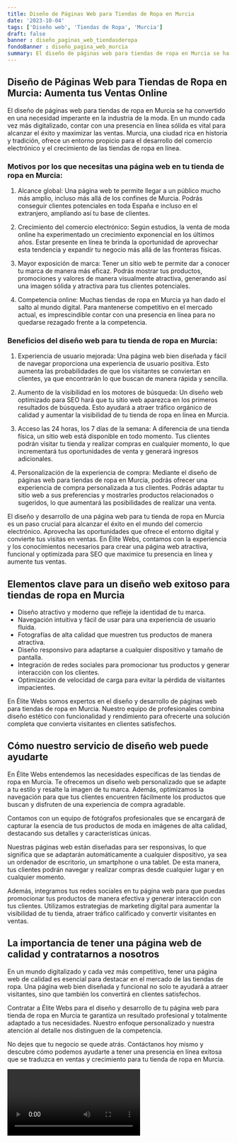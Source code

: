 ```yaml
---
title: Diseño de Páginas Web para Tiendas de Ropa en Murcia
date: '2023-10-04'
tags: ['Diseño web', 'Tiendas de Ropa', 'Murcia']
draft: false
banner : diseño_paginas_web_tiendasderopa
fondoBanner : diseño_pagina_web_murcia
summary: El diseño de páginas web para tiendas de ropa en Murcia se ha convertido en una necesidad imperante en la industria de la moda. En un mundo cada vez más digitalizado, contar con una presencia en línea sólida es vital para alcanzar el éxito y maximizar las ventas. Murcia, una ciudad rica en historia y tradición, ofrece un entorno propicio para el desarrollo del comercio electrónico y el crecimiento de las tiendas de ropa en línea.
---
```


## Diseño de Páginas Web para Tiendas de Ropa en Murcia: Aumenta tus Ventas Online

El diseño de páginas web para tiendas de ropa en Murcia se ha convertido en una necesidad imperante en la industria de la moda. En un mundo cada vez más digitalizado, contar con una presencia en línea sólida es vital para alcanzar el éxito y maximizar las ventas. Murcia, una ciudad rica en historia y tradición, ofrece un entorno propicio para el desarrollo del comercio electrónico y el crecimiento de las tiendas de ropa en línea.

### Motivos por los que necesitas una página web en tu tienda de ropa en Murcia:

1. Alcance global: Una página web te permite llegar a un público mucho más amplio, incluso más allá de los confines de Murcia. Podrás conseguir clientes potenciales en toda España e incluso en el extranjero, ampliando así tu base de clientes.

2. Crecimiento del comercio electrónico: Según estudios, la venta de moda online ha experimentado un crecimiento exponencial en los últimos años. Estar presente en línea te brinda la oportunidad de aprovechar esta tendencia y expandir tu negocio más allá de las fronteras físicas.

3. Mayor exposición de marca: Tener un sitio web te permite dar a conocer tu marca de manera más eficaz. Podrás mostrar tus productos, promociones y valores de manera visualmente atractiva, generando así una imagen sólida y atractiva para tus clientes potenciales.

4. Competencia online: Muchas tiendas de ropa en Murcia ya han dado el salto al mundo digital. Para mantenerse competitivo en el mercado actual, es imprescindible contar con una presencia en línea para no quedarse rezagado frente a la competencia.

### Beneficios del diseño web para tu tienda de ropa en Murcia:

1. Experiencia de usuario mejorada: Una página web bien diseñada y fácil de navegar proporciona una experiencia de usuario positiva. Esto aumenta las probabilidades de que los visitantes se conviertan en clientes, ya que encontrarán lo que buscan de manera rápida y sencilla.

2. Aumento de la visibilidad en los motores de búsqueda: Un diseño web optimizado para SEO hará que tu sitio web aparezca en los primeros resultados de búsqueda. Esto ayudará a atraer tráfico orgánico de calidad y aumentar la visibilidad de tu tienda de ropa en línea en Murcia.

3. Acceso las 24 horas, los 7 días de la semana: A diferencia de una tienda física, un sitio web está disponible en todo momento. Tus clientes podrán visitar tu tienda y realizar compras en cualquier momento, lo que incrementará tus oportunidades de venta y generará ingresos adicionales.

4. Personalización de la experiencia de compra: Mediante el diseño de páginas web para tiendas de ropa en Murcia, podrás ofrecer una experiencia de compra personalizada a tus clientes. Podrás adaptar tu sitio web a sus preferencias y mostrarles productos relacionados o sugeridos, lo que aumentará las posibilidades de realizar una venta.

El diseño y desarrollo de una página web para tu tienda de ropa en Murcia es un paso crucial para alcanzar el éxito en el mundo del comercio electrónico. Aprovecha las oportunidades que ofrece el entorno digital y convierte tus visitas en ventas. En Élite Webs, contamos con la experiencia y los conocimientos necesarios para crear una página web atractiva, funcional y optimizada para SEO que maximice tu presencia en línea y aumente tus ventas.

<GifSeo />

<Cta />

## Elementos clave para un diseño web exitoso para tiendas de ropa en Murcia

- Diseño atractivo y moderno que refleje la identidad de tu marca.
- Navegación intuitiva y fácil de usar para una experiencia de usuario fluida.
- Fotografías de alta calidad que muestren tus productos de manera atractiva.
- Diseño responsivo para adaptarse a cualquier dispositivo y tamaño de pantalla.
- Integración de redes sociales para promocionar tus productos y generar interacción con los clientes.
- Optimización de velocidad de carga para evitar la pérdida de visitantes impacientes.

En Élite Webs somos expertos en el diseño y desarrollo de páginas web para tiendas de ropa en Murcia. Nuestro equipo de profesionales combina diseño estético con funcionalidad y rendimiento para ofrecerte una solución completa que convierta visitantes en clientes satisfechos.

## Cómo nuestro servicio de diseño web puede ayudarte

En Élite Webs entendemos las necesidades específicas de las tiendas de ropa en Murcia. Te ofrecemos un diseño web personalizado que se adapte a tu estilo y resalte la imagen de tu marca. Además, optimizamos la navegación para que tus clientes encuentren fácilmente los productos que buscan y disfruten de una experiencia de compra agradable.

Contamos con un equipo de fotógrafos profesionales que se encargará de capturar la esencia de tus productos de moda en imágenes de alta calidad, destacando sus detalles y características únicas.

Nuestras páginas web están diseñadas para ser responsivas, lo que significa que se adaptarán automáticamente a cualquier dispositivo, ya sea un ordenador de escritorio, un smartphone o una tablet. De esta manera, tus clientes podrán navegar y realizar compras desde cualquier lugar y en cualquier momento.

Además, integramos tus redes sociales en tu página web para que puedas promocionar tus productos de manera efectiva y generar interacción con tus clientes. Utilizamos estrategias de marketing digital para aumentar la visibilidad de tu tienda, atraer tráfico calificado y convertir visitantes en ventas.

## La importancia de tener una página web de calidad y contratarnos a nosotros

En un mundo digitalizado y cada vez más competitivo, tener una página web de calidad es esencial para destacar en el mercado de las tiendas de ropa. Una página web bien diseñada y funcional no solo te ayudará a atraer visitantes, sino que también los convertirá en clientes satisfechos.

Contratar a Élite Webs para el diseño y desarrollo de tu página web para tienda de ropa en Murcia te garantiza un resultado profesional y totalmente adaptado a tus necesidades. Nuestro enfoque personalizado y nuestra atención al detalle nos distinguen de la competencia.

No dejes que tu negocio se quede atrás. Contáctanos hoy mismo y descubre cómo podemos ayudarte a tener una presencia en línea exitosa que se traduzca en ventas y crecimiento para tu tienda de ropa en Murcia.

<Video />

<CtaBot job='Tiendas de Ropa' city='Murcia'/>

<Gmaps query='Murcia+españa+maps' />